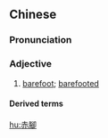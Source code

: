 {{also|赤脚}}
==Chinese==
{{zh-forms|s=赤脚}}

===Pronunciation===
{{zh-pron
|m=chìjiǎo
|h=pfs=chhak-kiok
|mn=chhiah-kha
|cat=a
}}

===Adjective===
{{zh-adj}}

# [[barefoot]]; [[barefooted]]

====Derived terms====
{{zh-der|赤腳醫生}}

[[hu:赤腳]]